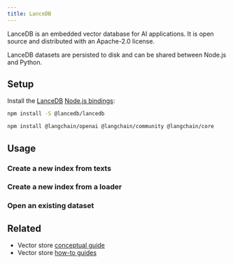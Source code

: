 ```yaml
---
title: LanceDB
---
```


LanceDB is an embedded vector database for AI applications. It is open source and distributed with an Apache-2.0 license.

LanceDB datasets are persisted to disk and can be shared between Node.js and Python.

## Setup

Install the [LanceDB](https://github.com/lancedb/lancedb) [Node.js bindings](https://www.npmjs.com/package/@lancedb/lancedb):

```bash npm
npm install -S @lancedb/lancedb
```

<IntegrationInstallTooltip/>

```bash npm
npm install @langchain/openai @langchain/community @langchain/core
```

## Usage

### Create a new index from texts


<Fromtexts />

### Create a new index from a loader


<Fromdocs />

### Open an existing dataset


<Load />

## Related

- Vector store [conceptual guide](/oss/javascript/concepts/#vectorstores)
- Vector store [how-to guides](/oss/javascript/how-to/#vectorstores)

